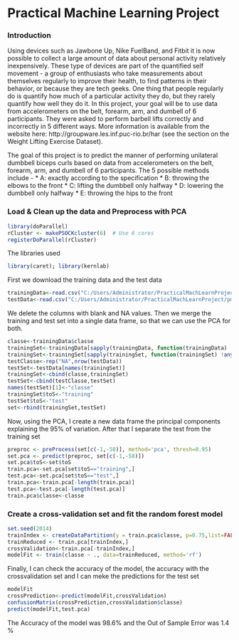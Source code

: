 Practical Machine Learning Project
===================================

### Introduction

Using devices such as Jawbone Up, Nike FuelBand, and Fitbit it is now possible to collect a large amount of data about personal activity relatively inexpensively. These type of devices are part of the quantified self movement - a group of enthusiasts who take measurements about themselves regularly to improve their health, to find patterns in their behavior, or because they are tech geeks. One thing that people regularly do is quantify how much of a particular activity they do, but they rarely quantify how well they do it. In this project, your goal will be to use data from accelerometers on the belt, forearm, arm, and dumbell of 6 participants. They were asked to perform barbell lifts correctly and incorrectly in 5 different ways. More information is available from the website here: http://groupware.les.inf.puc-rio.br/har (see the section on the Weight Lifting Exercise Dataset). 

The goal of this project is to predict the manner of performing unilateral dumbbell biceps curls based on data from accelerometers on the belt, forearm, arm, and dumbell of 6 participants. The 5 possible methods include -
* A: exactly according to the specification 
* B: throwing the elbows to the front
* C: lifting the dumbbell only halfway 
* D: lowering the dumbbell only halfway
* E: throwing the hips to the front

### Load & Clean up the data and Preprocess with PCA

```r

library(doParallel)
rCluster <- makePSOCKcluster(6)  # Use 6 cores
registerDoParallel(rCluster)

```
The libraries used

```r

library(caret); library(kernlab)

```
First we download the training data and the test data

```r

trainingData<-read.csv("C:/Users/Administrator/PracticalMachLearnProject/pml-training.csv")
testData<-read.csv("C:/Users/Administrator/PracticalMachLearnProject/pml-testing.csv")

```

We delete the columns with blank and NA values. Then we merge the training and test set into a single data frame, so that we can use the PCA for both.

```r

classe<-trainingData$classe
trainingSet<-trainingData[sapply(trainingData, function(trainingData) !any(is.na(trainingData)))]
trainingSet<-trainingSet[sapply(trainingSet, function(trainingSet) !any(is.factor(trainingSet)))] 
testClasse<-rep("NA",nrow(testData))
testSet<-testData[names(trainingSet)]
trainingSet<-cbind(classe,trainingSet)
testSet<-cbind(testClasse,testSet)
names(testSet)[1]<-"classe"
trainingSet$toS<-"training"
testSet$toS<-"test"
set<-rbind(trainingSet,testSet)

```


Now, using the PCA, I create a new data frame the principal components explaining the 95% of variation. After that I separate the test from the training set

```r

preproc <- preProcess(set[c(-1,-58)], method='pca', thresh=0.95)
set.pca <- predict(preproc, set[c(-1,-58)])
set.pca$toS<-set$toS
train.pca<-set.pca[set$toS=="training",]
test.pca<-set.pca[set$toS=="test",]
train.pca<-train.pca[-length(train.pca)]
test.pca<-test.pca[-length(test.pca)]
train.pca$classe<-classe

```

### Create a cross-validation set and fit the random forest model

```r

set.seed(2014)
trainIndex <- createDataPartition(y = train.pca$classe, p=0.75,list=FALSE) 
trainReduced <- train.pca[trainIndex,]
crossValidation<-train.pca[-trainIndex,]
modelFit <- train(classe ~ ., data=trainReduced, method='rf')

```

Finally, I can check the accuracy of the model, the accuracy with the crossvalidation set and I can meke the predictions for the test set

```r

modelFit
crossPrediction<-predict(modelFit,crossValidation)
confusionMatrix(crossPrediction,crossValidation$classe)
predict(modelFit,test.pca)

```
The Accuracy of the model was 98.6% and the Out of Sample Error was 1.4 %